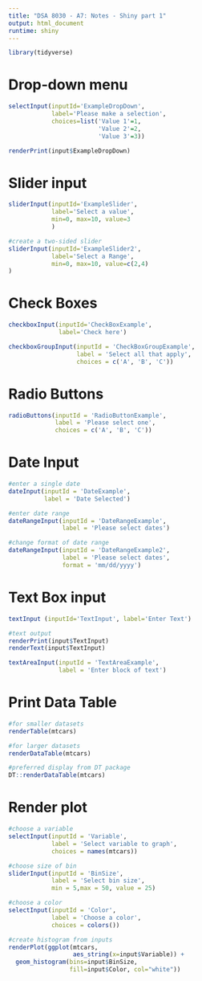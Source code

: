 ```yaml
---
title: "DSA 8030 - A7: Notes - Shiny part 1"
output: html_document
runtime: shiny
---
```


```r
library(tidyverse)
```

# Drop-down menu

```r

selectInput(inputId='ExampleDropDown',
            label='Please make a selection',
            choices=list('Value 1'=1,
                         'Value 2'=2,
                         'Value 3'=3))

renderPrint(input$ExampleDropDown)
```

# Slider input

```r

sliderInput(inputId='ExampleSlider',
            label='Select a value',
            min=0, max=10, value=3
            )

#create a two-sided slider
sliderInput(inputId='ExampleSlider2',
            label='Select a Range',
            min=0, max=10, value=c(2,4)
)
```

# Check Boxes

```r
checkboxInput(inputId='CheckBoxExample',
              label='Check here')

checkboxGroupInput(inputId = 'CheckBoxGroupExample', 
                   label = 'Select all that apply', 
                   choices = c('A', 'B', 'C'))

```

# Radio Buttons

```r
radioButtons(inputId = 'RadioButtonExample', 
             label = 'Please select one', 
             choices = c('A', 'B', 'C'))
```

# Date Input

```r
#enter a single date
dateInput(inputId = 'DateExample', 
          label = 'Date Selected')

#enter date range
dateRangeInput(inputId = 'DateRangeExample', 
               label = 'Please select dates')

#change format of date range
dateRangeInput(inputId = 'DateRangeExample2', 
               label = 'Please select dates', 
               format = 'mm/dd/yyyy')
```



# Text Box input
```r
textInput (inputId='TextInput', label='Enter Text')

#text output
renderPrint(input$TextInput)
renderText(input$TextInput)

textAreaInput(inputId = 'TextAreaExample', 
              label = 'Enter block of text')
```

# Print Data Table 
```r
#for smaller datasets
renderTable(mtcars)

#for larger datasets
renderDataTable(mtcars)

#preferred display from DT package
DT::renderDataTable(mtcars)
```


# Render plot

```r
#choose a variable
selectInput(inputId = 'Variable', 
            label = 'Select variable to graph', 
            choices = names(mtcars))

#choose size of bin
sliderInput(inputId = 'BinSize', 
            label = 'Select bin size',
            min = 5,max = 50, value = 25)

#choose a color
selectInput(inputId = 'Color', 
            label = 'Choose a color', 
            choices = colors())
```


```r
#create histogram from inputs
renderPlot(ggplot(mtcars, 
                  aes_string(x=input$Variable)) + 
  geom_histogram(bins=input$BinSize,
                 fill=input$Color, col="white"))
```

